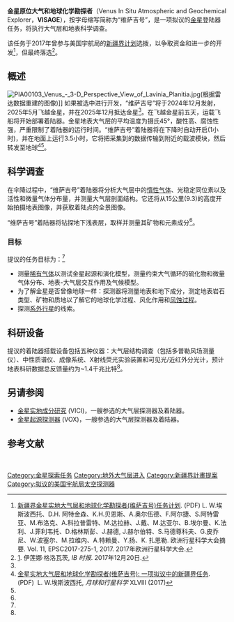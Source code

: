 {{Infobox spaceflight
| name                  =  <!--defaults to page title-->
| names_list            = 维萨吉号 <!--list of previous names if the spacecraft has been renamed. 
Include the dates applicable if possible, and separate each name with a linebreak. 
Omit if the spacecraft has only ever been known by one name. 
Do not include Harvard, COSPAR/NSSDC or SATCAT/NORAD/NASA designations as alternative names-->

<!--image of the spacecraft/mission-->
| image                 = <!--omit the "file" prefix-->
| image_caption         = <!--image caption-->
| image_alt             = <!--image alt text-->
| image_size            = <!--include px/em; defaults to 220px-->

<!--Basic details-->
| mission_type          = 侦测 <!--eg. Technology, Reconnaissance, ISS assembly, etc-->
| operator              = 美国宇航局 <!--organisation(s) that operate(d) the spacecraft-->
| COSPAR_ID             = <!--spacecraft launched since 1963 only (aka NSSDC ID; eg. 1998-067A)-->
| SATCAT                = <!--satellite catalogue number, omit leading zeroes (e.g. 25544)-->
| website               = <!--Homepage of the craft/mission, OFFICIAL PAGES ONLY-->
| mission_duration      = 飞行: 12 个月 <br>着陆器: 4.5 小时 <!--How long the mission lasted-->
| distance_travelled    = <!--How far the spacecraft travelled (if known)-->

<!--Spacecraft properties-->
| spacecraft            = <!--Spacecraft name/serial number (eg. Space Shuttle ''Discovery'', Apollo CM-118), etc-->
| spacecraft_type       = <!--eg. GPS Block II, Kobalt-M, US-K, etc-->
| spacecraft_bus        = <!--eg. A2100M, Star-2, etc-->
| manufacturer          = <!--company or companies who built the satellite-->
| launch_mass           = <!--fuelled mass at launch, not including rocket or upper stage-->
| BOL_mass              = <!--spacecraft mass in orbit at beginning of operational life, after LEOP phase-->
| landing_mass          = <!--Mass after landing (recovered spacecraft only)-->
| dry_mass              = <!--spacecraft mass in orbit without fuel-->
| payload_mass          = <!--Mass of cargo carried by spacecraft (eg. for Space Shuttle), or total mass of instrumentation/equipment/experiments for mission-->
| dimensions            = <!--body dimensions and solar array span-->
| power                 = <!--end-of-life power, in watts-->

<!--Launch details-->
| launch_date           = <!--{{start date|YYYY|MM|DD|hh|mm|ss|TZ=Z}}-->
| launch_rocket         = <!--Rocket that launched the satellite, include upper stage if distinct from rocket* and if possible flight/tail/serial number-->
| launch_site           = <!--Where the rocket launched from, including complex and pad; do not include the full address or country-->
| launch_contractor     = <!--organisation(s) that conducted the launch (eg. United Launch Alliance, Arianespace, etc)-->
| deployment_from       = <!--place where deployed from-->
| deployment_date       = <!--date deployed-->
| entered_service       = <!--date on which the spacecraft entered service, if it did not do so immediately after launch-->
<!-- * - e.g. Proton-M/Briz-M not Proton-M, but Titan IV(401)A not Titan IV(401)A-Centaur-->

<!--end of mission-->
| disposal_type         = <!--Whether the spacecraft was deorbited, decommissioned, placed in a graveyard orbit, etc-->
| declared              = <!--when the operator/agency officially ended the mission-->
| deactivated           = <!--when craft was decommissioned-->
| destroyed             = <!--when craft was destroyed (if other than by re-entry)-->
| last_contact          = <!--when last signal received if not decommissioned-->
| recovery_by           = <!--recovered by-->
| recovery_date         = <!--recovery date-->
| decay_date            = <!--when craft re-entered the atmosphere, not needed if it landed-->
| landing_date          = <!--when the spacecraft made a controlled landing, not needed if it did not return intact-->
| landing_site          = <!--where the craft landed; site/runway or coordinates-->
<!--
    The following template should be used for ONE of the three above fields "end_of_mission", "decay" or "landing" if the spacecraft is no longer operational.
    If it landed intact, use it for the landing time, otherwise for the date it ceased operations, or the decay date if it was still operational when it re-entered.
    {{end date|YYYY|MM|DD|hh|mm|ss|TZ=Z}} (for Zulu/UTC) or {{end date|YYYY|MM|DD}} (if time unknown) 
-->

|interplanetary         = <!--Infobox spaceflight/IP can be called multiple times for missions with multiple targets or combined orbiter/lander missions, etc-->
 {{Infobox spaceflight/IP
   |type                = lander <!--delete as appropriate, MUST BE ONE OF THESE OPTIONS: flyby/orbiter/impactor/atmospheric/lander/rover -->
   |object              = [[金星|金星]] <!--body visited - e.g. Jupiter, Venus, etc-->
    |component           = <!--part of the spacecraft involved, if spacecraft split into multiple components-->
   |arrival_date        = <!--Flybys: date/time of closest approach; Orbiters; orbital insertion date; Impactors/Landers/Rovers: impact/landing date/time; Atmospheric probes: atmospheric entry time-->
   |distance            = <!--closest approach distance for flybys, distance travelled on surface for rovers, omit for others-->
 }}

<!--transponder parameters-->
| trans_band            = <!--Transponder frequency bands-->
| trans_frequency       = <!--specific frequencies-->
| trans_bandwidth       = <!--bandwidth-->
| trans_capacity        = <!--capacity of the transponders-->
| trans_coverage        = <!--area covered-->
| trans_TWTA            = <!--TWTA output power-->
| trans_EIRP            = <!--equivalent isotropic power-->
| trans_HPBW            = <!--half-power beam width-->

<!--Only use where a spacecraft/mission is part of a clear programme of sequential missions. 
If in doubt, leave it out-->
| programme             = [[新疆界计划|新疆界计划]]
| previous_mission      = [[OSIRIS-REx|奥西里斯]]
| next_mission          =

<!--mission insignia or patch-->
| insignia              = <!--omit the "file" prefix-->
| insignia_caption      = <!--image caption-->
| insignia_alt          = <!--image alt text-->
| insignia_size         = <!--include px/em; defaults to 180px-->
}}
'''金星原位大气和地球化学勘探者'''（Venus In Situ Atmospheric and Geochemical Explorer，'''VISAGE'''），按字母缩写简称为“维萨吉号”，是一项拟议的[[金星|金星]]登陆器任务，将执行大气层和地表科学调查。

该任务于2017年曾参与美国宇航局的[[新疆界计划|新疆界计划]]选拨，以争取资金和进一步的开发<ref name='VISAGE EPSC2017'>[http://meetingorganizer.copernicus.org/EPSC2017/EPSC2017-275-1.pdf 新疆界金星实地大气层和地球化学勘探者(维萨吉号)任务计划]. (PDF) L. W.埃斯波西托、D.H. 阿特金森、K.H.贝恩斯、A.奥尔伍德、F.阿尔捷、S.阿特雷亚、M.布洛克、A.科拉普雷特、M.达拉赫、J.戴、M.达亚尔、B.埃尔曼、K.法利、J.菲利韦托、D.格林斯彭、J.赫德, J.赫尔伯特、S.马德尊科夫、G.皮乔尼、W.波塞尔、M.拉维内、A.特赖曼、Y.扬、K. 扎恩勒. 欧洲行星科学大会摘要. Vol. 11, EPSC2017-275-1, 2017. 2017年欧洲行星科学大会.</ref>，但最终落选<ref name=ibtimes>[http://www.ibtimes.com/nasas-new-frontier-mission-will-search-alien-life-or-reveal-solar-systems-history-2631073美国航天局的新疆界任务将搜寻外星生命或揭示太阳系的历史]. 伊莲娜·格洛瓦茨, ''IB 时报''. 2017年12月20日.</ref>。

==概述==
[[File:PIA00103_Venus_-_3-D_Perspective_View_of_Lavinia_Planitia.jpg|alt=T金星平原呈现红色和金色轮廓，撞击坑在地表留下金色的圆环。]](根据雷达数据重建的图像)]]
如果被选中进行开发，“维萨吉号”将于2024年12月发射，2025年5月飞越金星，并在2025年12月抵达金星<ref name='VISAGE EPSC2017'/>。在飞越金星前五天，运载飞船将开始部署着陆器。金星地表大气层的平均温度为摄氏45°，酸性高、腐蚀性强，严重限制了着陆器的运行时间。“维萨吉号”着陆器将在下降时自动开启(1小时)，并在地面上运行3.5小时，它将把采集到的数据传输到附近的载波模块，然后转发至地球<ref name='VISAGE 2017'>[https://www.hou.usra.edu/meetings/lpsc2017/pdf/2444.pdf 金星实地大气层和地球化学勘探者(维萨吉号): 一项拟议中的新疆界任务]. (PDF)  L. W.埃斯波西托, ''月球和行星科学'' XLVIII (2017)</ref><ref name='VISAGE EPSC2017'/>。

==科学调查==
在伞降过程中，“维萨吉号”着陆器将分析大气层中的[[惰性气体|惰性气体]]、光稳定同位素以及活性和微量气体分布量，并测量大气层剖面结构。它还将从15公里(9.3)的高度开始拍摄地表图像，并获取着陆点的全景图像。

“维萨吉号”着陆器将钻探地下浅表层，取样并测量其矿物和元素成分<ref name='VISAGE 2017'/>。
===目标===
提议的任务目标为：<ref name='VISAGE EPSC2017'/>
* 测量[[稀有气体|稀有气体]]以测试金星起源和演化模型，测量约束大气循环的硫化物和微量气体分布、地表-大气层交互作用及气候模型。
* 为了解金星是否曾像地球一样：探测器将测量地表和地下成分，测定地表岩石类型、矿物和质地以了解它的地球化学过程、风化作用和[[风蚀|风蚀过程]]。
* 探测[[太阳系外行星|系外行星]]的线索。

==科研设备==
提议的着陆器搭载设备包括五种仪器：大气层结构调查（包括多普勒风场测量仪）、中性质谱仪、成像系统、X射线荧光实验装置和可见光/近红外分光计，预计地表科研数据总反馈量约为~1.4千兆比特<ref name='VISAGE EPSC2017'/>。

==另请参阅==
* [[金星实地成分研究|金星实地成分研究]] (VICI)，一艘参选的大气层探测器及着陆器。
* [[金星起源探测器|金星起源探测器]] (VOX)，一艘参选的大气层探测器及着陆器。

==参考文献==
{{reflist}}
 
{{金星}}
{{Planetary Missions Program Office}}
[[Category:金星探索任务|Category:金星探索任务]]
[[Category:地外大气层进入|Category:地外大气层进入]]
[[Category:新疆界計畫提案|Category:新疆界計畫提案]]
[[Category:拟议的美国宇航局太空探测器|Category:拟议的美国宇航局太空探测器]]